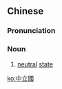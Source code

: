 ==Chinese==
{{zh-forms|s=中立国|type=21}}

===Pronunciation===
{{zh-pron
|m=zhōnglìguó
|mn=tiong-li̍p-kok
|cat=n
}}

===Noun===
{{zh-noun}}

# [[neutral]] [[state]] {{gloss|country not taking sides in a dispute}}

[[ko:中立國]]